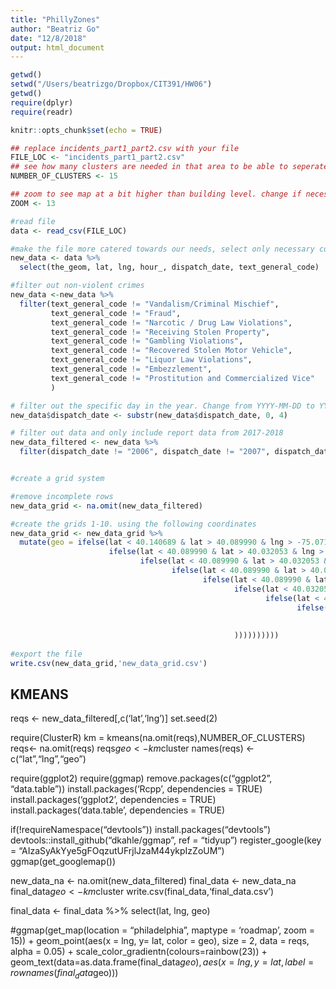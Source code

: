 ```yaml
---
title: "PhillyZones"
author: "Beatriz Go"
date: "12/8/2018"
output: html_document
---
```


```r
getwd()
setwd("/Users/beatrizgo/Dropbox/CIT391/HW06")
getwd()
require(dplyr)
require(readr)

knitr::opts_chunk$set(echo = TRUE)

## replace incidents_part1_part2.csv with your file
FILE_LOC <- "incidents_part1_part2.csv"
## see how many clusters are needed in that area to be able to seperate said area into buildings 
NUMBER_OF_CLUSTERS <- 15

## zoom to see map at a bit higher than building level. change if necessary but seems unlikely. 
ZOOM <- 13

#read file 
data <- read_csv(FILE_LOC)
```

```r
#make the file more catered towards our needs, select only necessary columns (the_geom, lat, lng, hour_, dispatch_date, text_general_code)
new_data <- data %>%
  select(the_geom, lat, lng, hour_, dispatch_date, text_general_code) 

#filter out non-violent crimes
new_data <-new_data %>%
  filter(text_general_code != "Vandalism/Criminal Mischief",
         text_general_code != "Fraud",
         text_general_code != "Narcotic / Drug Law Violations",
         text_general_code != "Receiving Stolen Property",
         text_general_code != "Gambling Violations",
         text_general_code != "Recovered Stolen Motor Vehicle", 
         text_general_code != "Liquor Law Violations",
         text_general_code != "Embezzlement",
         text_general_code != "Prostitution and Commercialized Vice"
         )

# filter out the specific day in the year. Change from YYYY-MM-DD to YYYY
new_data$dispatch_date <- substr(new_data$dispatch_date, 0, 4)

# filter out data and only include report data from 2017-2018
new_data_filtered <- new_data %>%
  filter(dispatch_date != "2006", dispatch_date != "2007", dispatch_date != "2008", dispatch_date != "2009", dispatch_date != "2010", dispatch_date != "2011", dispatch_date != "2012", dispatch_date != "2013", dispatch_date != "2014", dispatch_date != "2015", dispatch_date != "2016")



```

```r
#create a grid system 

#remove incomplete rows
new_data_grid <- na.omit(new_data_filtered)

#create the grids 1-10. using the following coordinates
new_data_grid <- new_data_grid %>%
  mutate(geo = ifelse(lat < 40.140689 & lat > 40.089990 & lng > -75.071930 & lng < -74.952492, 1,
                      ifelse(lat < 40.089990 & lat > 40.032053 & lng > -75.012725 & lng < -74.955568, 2,
                             ifelse(lat < 40.089990 & lat > 40.032053 & lng > -75.012725 & lng < -75.071930, 3,
                                    ifelse(lat < 40.089990 & lat > 40.032053 & lng > -75.186205 & lng < -75.071930, 4,
                                           ifelse(lat < 40.089990 & lat > 40.032053 & lng > -75.268087 & lng < -75.186205, 5,
                                                  ifelse(lat < 40.032053 & lat > 39.963886 & lng > -75.073577 & lng < -75.004771, 6,
                                                         ifelse(lat < 40.032053 & lat > 39.963886 & lng > -75.198035 & lng < -75.073577, 7,
                                                                ifelse(lat < 40.032053 & lat > 39.963886 & lng > -75.281930 & lng < -75.198035, 8,
                                                                       ifelse(lat < 39.963886 & lat > 39.869780 & lng > -75.200314 & lng < -75.130312, 9, 10
                                                                       
                                                  ))))))))))
                   
#export the file
write.csv(new_data_grid,'new_data_grid.csv')
```



## KMEANS
reqs <- new_data_filtered[,c('lat','lng')]
set.seed(2)

require(ClusterR)
km = kmeans(na.omit(reqs),NUMBER_OF_CLUSTERS)
reqs<- na.omit(reqs)
reqs$geo <- km$cluster
names(reqs) <- c("lat","lng","geo")

require(ggplot2)
require(ggmap)
remove.packages(c("ggplot2", "data.table"))
install.packages('Rcpp', dependencies = TRUE)
install.packages('ggplot2', dependencies = TRUE)
install.packages('data.table', dependencies = TRUE)


if(!requireNamespace("devtools")) install.packages("devtools")
devtools::install_github("dkahle/ggmap", ref = "tidyup")
register_google(key = "AIzaSyAkYye5gFOqzutUFrjlJzaM44ykpIzZoUM")
ggmap(get_googlemap())



new_data_na <- na.omit(new_data_filtered)
final_data <- new_data_na
final_data$geo <- km$cluster
write.csv(final_data,'final_data.csv')





final_data <- final_data %>% 
  select(lat, lng, geo)


#ggmap(get_map(location = "philadelphia", maptype = 'roadmap', zoom = 15)) + geom_point(aes(x = lng, y= lat, color = geo), size = 2, data = reqs, alpha = 0.05) + scale_color_gradientn(colours=rainbow(23)) + geom_text(data=as.data.frame(final_data$geo), aes(x = lng, y = lat, label=rownames(final_data$geo)))
